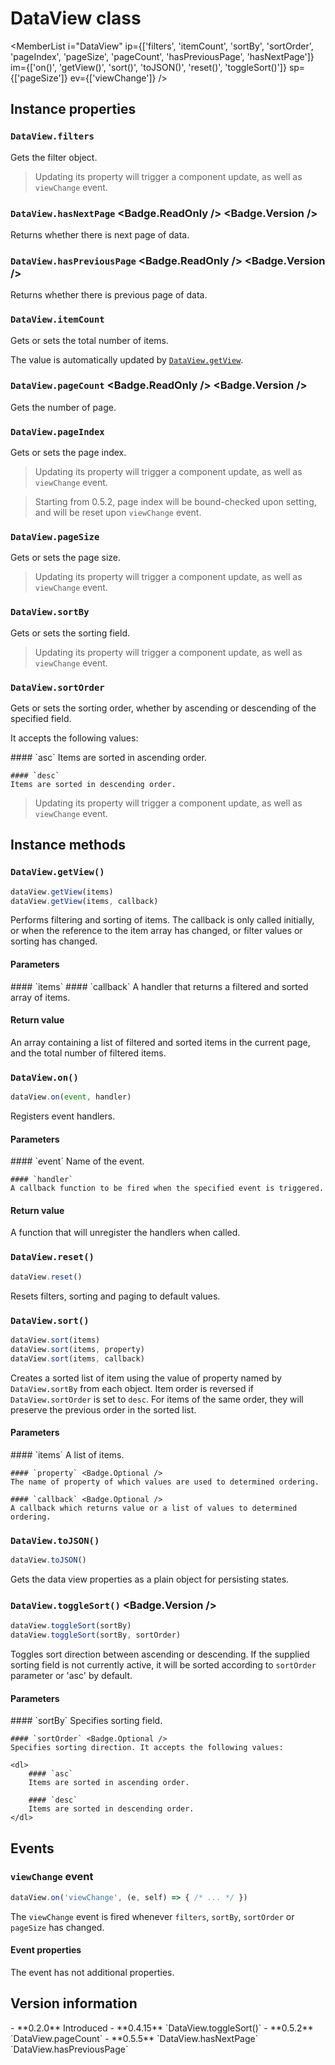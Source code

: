 <Module name="zeta-dom-react" />

# DataView class

<ImportHint
    name="DataView"
    module="zeta-dom-react"
    require="DataView"
    global="zeta.react.DataView"
    expanded />

<MemberList
    i="DataView"
    ip={['filters', 'itemCount', 'sortBy', 'sortOrder', 'pageIndex', 'pageSize', 'pageCount', 'hasPreviousPage', 'hasNextPage']}
    im={['on()', 'getView()', 'sort()', 'toJSON()', 'reset()', 'toggleSort()']}
    sp={['pageSize']}
    ev={['viewChange']} />

## Instance properties

### `DataView.filters`

Gets the filter object.

> Updating its property will trigger a component update, as well as `viewChange` event.

### `DataView.hasNextPage` <Badge.ReadOnly /> <Badge.Version />

Returns whether there is next page of data.

### `DataView.hasPreviousPage` <Badge.ReadOnly /> <Badge.Version />

Returns whether there is previous page of data.

### `DataView.itemCount`

Gets or sets the total number of items.

The value is automatically updated by [`DataView.getView`](:).

### `DataView.pageCount` <Badge.ReadOnly /> <Badge.Version />

Gets the number of page.

### `DataView.pageIndex`

Gets or sets the page index.

> Updating its property will trigger a component update, as well as `viewChange` event.

> Starting from 0.5.2, page index will be bound-checked upon setting, and will be
  reset upon `viewChange` event.

### `DataView.pageSize`

Gets or sets the page size.

> Updating its property will trigger a component update, as well as `viewChange` event.

### `DataView.sortBy`

Gets or sets the sorting field.

> Updating its property will trigger a component update, as well as `viewChange` event.

### `DataView.sortOrder`

Gets or sets the sorting order, whether by ascending or descending of the specified field.

It accepts the following values:

<dl>
    #### `asc`
    Items are sorted in ascending order.

    #### `desc`
    Items are sorted in descending order.
</dl>

> Updating its property will trigger a component update, as well as `viewChange` event.

## Instance methods

### `DataView.getView()`

```javascript
dataView.getView(items)
dataView.getView(items, callback)
```

Performs filtering and sorting of items.
The callback is only called initially, or when the reference to the item array has changed, or filter values or sorting has changed.

#### Parameters

<dl>
    #### `items`
    #### `callback` <Badge.Optional />
    A handler that returns a filtered and sorted array of items.

</dl>

#### Return value

An array containing a list of filtered and sorted items in the current page, and the total number of filtered items.

### `DataView.on()`

```javascript
dataView.on(event, handler)
```

Registers event handlers.

#### Parameters

<dl>
    #### `event`
    Name of the event.

    #### `handler`
    A callback function to be fired when the specified event is triggered.

</dl>

#### Return value

A function that will unregister the handlers when called.

### `DataView.reset()`

```javascript
dataView.reset()
```

Resets filters, sorting and paging to default values.

### `DataView.sort()`

```javascript
dataView.sort(items)
dataView.sort(items, property)
dataView.sort(items, callback)
```

Creates a sorted list of item using the value of property named by `DataView.sortBy` from each object.
Item order is reversed if `DataView.sortOrder` is set to `desc`.
For items of the same order, they will preserve the previous order in the sorted list.

#### Parameters

<dl>
    #### `items`
    A list of items.

    #### `property` <Badge.Optional />
    The name of property of which values are used to determined ordering.

    #### `callback` <Badge.Optional />
    A callback which returns value or a list of values to determined ordering.

</dl>

### `DataView.toJSON()`

```javascript
dataView.toJSON()
```

Gets the data view properties as a plain object for persisting states.

### `DataView.toggleSort()` <Badge.Version />

```javascript
dataView.toggleSort(sortBy)
dataView.toggleSort(sortBy, sortOrder)
```

Toggles sort direction between ascending or descending.
If the supplied sorting field is not currently active, it will be sorted according to `sortOrder` parameter or 'asc' by default.

#### Parameters

<dl>
    #### `sortBy`
    Specifies sorting field.

    #### `sortOrder` <Badge.Optional />
    Specifies sorting direction. It accepts the following values:

    <dl>
        #### `asc`
        Items are sorted in ascending order.

        #### `desc`
        Items are sorted in descending order.
    </dl>
</dl>

## Events

### `viewChange` event

```javascript
dataView.on('viewChange', (e, self) => { /* ... */ })
```

The `viewChange` event is fired whenever `filters`, `sortBy`, `sortOrder` or `pageSize` has changed.

#### Event properties

The event has not additional properties.

## Version information

<VersionTimeline module="zeta-dom-react">
- **0.2.0** Introduced
- **0.4.15** `DataView.toggleSort()`
- **0.5.2** `DataView.pageCount`
- **0.5.5** `DataView.hasNextPage` <br/> `DataView.hasPreviousPage`
</VersionTimeline>
